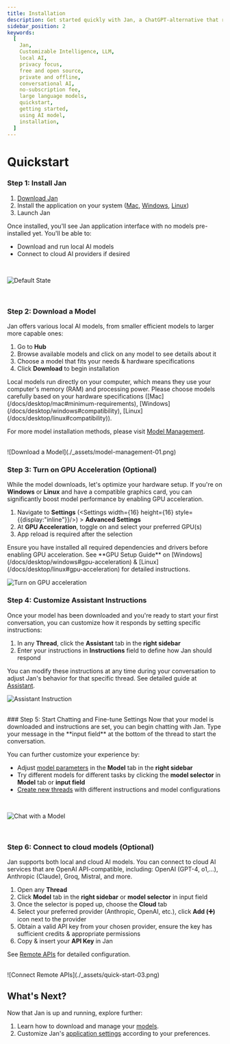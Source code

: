 ```yaml
---
title: Installation
description: Get started quickly with Jan, a ChatGPT-alternative that runs on your own computer, with a local API server. Learn how to install Jan and select an AI model to start chatting.
sidebar_position: 2
keywords:
  [
    Jan,
    Customizable Intelligence, LLM,
    local AI,
    privacy focus,
    free and open source,
    private and offline,
    conversational AI,
    no-subscription fee,
    large language models,
    quickstart,
    getting started,
    using AI model,
    installation,
  ]
---
```




# Quickstart
<Steps>

### Step 1: Install Jan
1. [Download Jan](/download)
2. Install the application on your system ([Mac](/docs/desktop/mac), [Windows](/docs/desktop/windows), [Linux](/docs/desktop/linux))
3. Launch Jan

Once installed, you'll see Jan application interface with no models pre-installed yet. You'll be able to:
- Download and run local AI models 
- Connect to cloud AI providers if desired
<br/>

![Default State](./_assets/quick-start-01.png)

<br/>

### Step 2: Download a Model
Jan offers various local AI models, from smaller efficient models to larger more capable ones:
1. Go to **Hub**
2. Browse available models and click on any model to see details about it
3. Choose a model that fits your needs & hardware specifications
4. Click **Download** to begin installation
<Callout type="info">
Local models run directly on your computer, which means they use your computer's memory (RAM) and processing power. Please choose models carefully based on your hardware specifications ([Mac](/docs/desktop/mac#minimum-requirements), [Windows](/docs/desktop/windows#compatibility), [Linux](/docs/desktop/linux#compatibility)).
</Callout>

For more model installation methods, please visit [Model Management](/docs/models/manage-models).

<br/>
![Download a Model](./_assets/model-management-01.png)
<br/>

### Step 3: Turn on GPU Acceleration (Optional)
While the model downloads, let's optimize your hardware setup. If you're on **Windows** or **Linux** and have a compatible graphics card, you can significantly boost model performance by enabling GPU acceleration.
1. Navigate to **Settings** (<Settings width={16} height={16} style={{display:"inline"}}/>) > **Advanced Settings** 
2. At **GPU Acceleration**, toggle on and select your preferred GPU(s)
3. App reload is required after the selection

<Callout type="info">
Ensure you have installed all required dependencies and drivers before enabling GPU acceleration. See **GPU Setup Guide** on [Windows](/docs/desktop/windows#gpu-acceleration) & [Linux](/docs/desktop/linux#gpu-acceleration) for detailed instructions.
</Callout>
<br/>

![Turn on GPU acceleration](./_assets/trouble-shooting-01.png)

### Step 4: Customize Assistant Instructions
Once your model has been downloaded and you're ready to start your first conversation, you can customize how it responds by setting specific instructions:
1. In any **Thread**, click the **Assistant** tab in the **right sidebar**
2. Enter your instructions in **Instructions** field to define how Jan should respond

You can modify these instructions at any time during your conversation to adjust Jan's behavior for that specific thread. See detailed guide at [Assistant](/docs/assistants).
<br/>

![Assistant Instruction](./_assets/quick-start-02.png)

<br/>
### Step 5: Start Chatting and Fine-tune Settings
Now that your model is downloaded and instructions are set, you can begin chatting with Jan. Type your message in the **input field** at the bottom of the thread to start the conversation.

You can further customize your experience by:
- Adjust [model parameters](/docs/models/model-parameters) in the **Model** tab in the **right sidebar**
- Try different models for different tasks by clicking the **model selector** in **Model** tab or **input field**
- [Create new threads](/docs/threads#creating-new-thread) with different instructions and model configurations



<br/>

![Chat with a Model](./_assets/model-parameters.png)

<br/>


### Step 6: Connect to cloud models (Optional)
Jan supports both local and cloud AI models. You can connect to cloud AI services that are OpenAI API-compatible, including: OpenAI (GPT-4, o1,...), Anthropic (Claude), Groq, Mistral, and more.
1. Open any **Thread**
2. Click **Model** tab in the **right sidebar** or **model selector** in input field
3. Once the selector is poped up, choose the **Cloud** tab
4. Select your preferred provider (Anthropic, OpenAI, etc.), click **Add (➕)** icon next to the provider
5. Obtain a valid API key from your chosen provider, ensure the key has sufficient credits & appropriate permissions
6. Copy & insert your **API Key** in Jan

See [Remote APIs](/docs/remote-models/openai) for detailed configuration.

<br/>
![Connect Remote APIs](./_assets/quick-start-03.png)
<br/>

</Steps>

## What's Next?
Now that Jan is up and running, explore further:
1. Learn how to download and manage your [models](/docs/models).
2. Customize Jan's [application settings](/docs/settings) according to your preferences.
